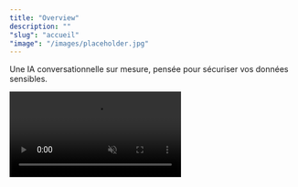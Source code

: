 ```yaml
---
title: "Overview"
description: ""
"slug": "accueil"
"image": "/images/placeholder.jpg"
---
```


Une IA conversationnelle sur mesure, pensée pour sécuriser vos données sensibles.

<Frame caption="Nous construisons votre GPT sécurisé" allow="autoplay">
  <video
    controls
    autoPlay
    muted
    loop
    playsInline
    className="w-full aspect-video rounded-xl"
    src="https://pub-527a5896fbca4bc49bfa3f31bec50ab5.r2.dev/demo.mp4"
  />
</Frame>

## Fonctionnalités clés

1. **[IA conversationnelle sur mesure](/chatbot-ia)** : discutez, posez des questions ou brainstormez avec une IA adaptée à votre entreprise.
2. **[Sécurité maximale](/security)** : toutes les données restent sur vos serveurs, protégées et chiffrées.
3. **[RAG : Recherche documentaire intelligente](/document-search)** : interrogez vos fichiers (PDF, Word, Excel, code…) et obtenez des réponses précises et synthétiques.
4. **[Fine-tuning métier](/fine-tuning)** : personnalisez le comportement et le style de l’IA selon vos besoins spécifiques.
5. **[Multimodalité](/analyse-multimodale)** : texte, images et audio analysés pour enrichir vos interactions.
6. **[Déploiement rapide et multi-plateforme](/deploiement)** : accessible via navigateur, mobile ou intégrable à vos outils internes.

## Nos technologies 🛠️

Découvrez les technologies qui alimentent nos solutions d'IA. Chaque service est conçu pour offrir performance, sécurité et adaptabilité à votre entreprise.

<CardGroup cols={2}>
  <Card title="Llama 4 - Chatbot IA" icon="bot">
    Des assistants conversationnels sécurisés et sur mesure
  </Card>
  <Card title="Llama Index - RAG Documentaire" icon="book">
    Extraction rapide d’informations depuis vos fichiers internes
  </Card>
  <Card title="Fine-Tuning Open-Source" icon="settings">
    Personnalisation avancée des modèles selon votre métier
  </Card>
  <Card title="Whisper & Flux - Multimodal" icon="eye">
    Texte, images et audio analysés pour enrichir vos interactions
  </Card>
  <Card title="Chiffrement & Auth" icon="shield">
    Protection des données sensibles et gestion des rôles
  </Card>
  <Card title="Multi-plateforme" icon="globe">
    Accessible via navigateur, mobile et intégration à vos outils internes
  </Card>
</CardGroup>

**En détails** 🔍

<AccordionGroup>
  <Accordion title="Chatbot IA sur mesure pour votre business" icon="bot">
    Transformez votre relation client et vos processus internes grâce à des assistants conversationnels sur mesure.

    **Technologie :** Llama 4, modèle open-source avancé.

    **Valeur entreprise :**
    - Réponses rapides et pertinentes, adaptées à votre domaine
    - Support client disponible 24/7
    - Brainstorming stratégique et aide à la décision
    - Gestion intelligente des connaissances internes

  </Accordion>

  <Accordion title="Recherche intelligente dans vos documents" icon="book">
    Accédez instantanément à vos documents critiques et à vos bases de connaissances internes.

    **Technologie :** Llama Index + embeddings vectoriels.

    **Valeur entreprise :**
    - Recherche instantanée dans PDFs, Word, Excel, code…
    - Extraction des informations clés et résumés automatiques
    - Gain de temps et meilleure prise de décision
    - Support aux équipes juridiques, commerciales et techniques

  </Accordion>

  <Accordion title="Fine-Tuning Open-Source" icon="settings">
    Adaptez nos modèles IA à votre entreprise pour obtenir des réponses ultra-précises et cohérentes.

    **Technologie :** Fine-tuning de modèles LLM open-source.

    **Valeur entreprise :**
    - Personnalisation selon vos standards métier
    - Amélioration de la précision et de la pertinence des réponses
    - Avantage concurrentiel immédiat
    - Possibilité d’adapter le style et le ton de l’IA à votre marque

  </Accordion>

  <Accordion title="Whisper & Flux - Multimodal" icon="eye">
    Exploitez vos contenus multimédias : textes, images et audio analysés pour enrichir vos interactions.

    **Technologie :** Whisper (audio), Flux (images), LLM (texte).

    **Valeur entreprise :**
    - Transcription et analyse de fichiers audio/vidéo
    - Identification et description d’objets dans les images
    - Analyse de texte et génération de synthèses
    - Insights exploitables pour les équipes marketing et produit

  </Accordion>

  <Accordion title="Chiffrement & Auth" icon="shield">
    Sécurisez vos données sensibles et contrôlez parfaitement l’accès des utilisateurs.

    **Technologie :** chiffrement avancé et gestion des rôles.

    **Valeur entreprise :**
    - Conformité aux normes GDPR
    - Gestion fine des droits d’accès
    - Protection maximale des données confidentielles
    - Tranquillité d’esprit pour vos équipes et clients

  </Accordion>

  <Accordion title="Multi-plateforme" icon="globe">
    Déployez rapidement et accédez à l’IA depuis navigateur, mobile ou intégrée à vos outils internes.

    **Technologie :** architecture cloud privée / interne.

    **Valeur entreprise :**
    - Accessibilité depuis tous vos appareils et outils
    - Intégration fluide avec vos systèmes existants
    - Déploiement rapide et sécurisé
    - Adoption facile par vos équipes

  </Accordion>
</AccordionGroup>

---

## Comment démarrer 🚀

<Steps>
  <Step title="Évaluez vos besoins">
    Identifiez les processus où l'IA peut apporter le plus de valeur à votre entreprise.
  </Step>
  <Step title="Planifiez votre déploiement">
    Choisissez les fonctionnalités et modèles adaptés : Chatbot, RAG, multimodalité ou fine-tuning.
  </Step>
  <Step title="Déployez et intégrez">
    Accédez à l'IA depuis vos outils internes, navigateurs et mobiles, en toute sécurité.
  </Step>
  <Step title="Formez et exploitez">
    Formez vos équipes, monitorisez les performances et ajustez les modèles selon vos besoins.
  </Step>
  <Step title="Prenez rendez-vous avec nos experts"></Step>
</Steps>
